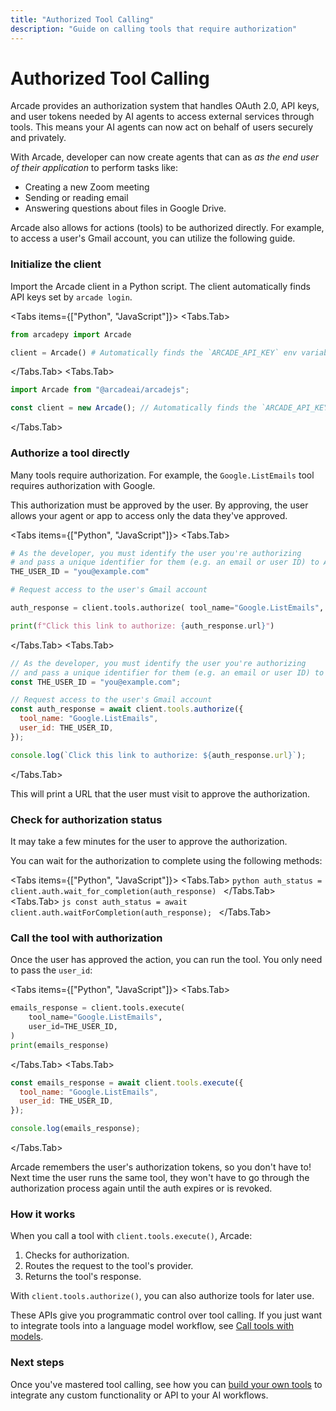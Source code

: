 ```yaml
---
title: "Authorized Tool Calling"
description: "Guide on calling tools that require authorization"
---
```


# Authorized Tool Calling

Arcade provides an authorization system that handles OAuth 2.0, API keys, and user tokens needed by AI agents to access external services through tools. This means your AI agents can now act on behalf of users securely and privately.

With Arcade, developer can now create agents that can as _as the end user of their application_ to perform tasks like:

- Creating a new Zoom meeting
- Sending or reading email
- Answering questions about files in Google Drive.

Arcade also allows for actions (tools) to be authorized directly. For example, to access a user's Gmail account, you can utilize the following guide.


<Steps>

### Initialize the client

Import the Arcade client in a Python script. The client automatically finds API keys set by `arcade login`.

<Tabs items={["Python", "JavaScript"]}>
<Tabs.Tab>
```python
from arcadepy import Arcade

client = Arcade() # Automatically finds the `ARCADE_API_KEY` env variable

````
</Tabs.Tab>
<Tabs.Tab>
```js
import Arcade from "@arcadeai/arcadejs";

const client = new Arcade(); // Automatically finds the `ARCADE_API_KEY` env variable
````

</Tabs.Tab>
</Tabs>

### Authorize a tool directly

Many tools require authorization. For example, the `Google.ListEmails` tool requires authorization with Google.

This authorization must be approved by the user. By approving, the user allows your agent or app to access only the data they've approved.

<Tabs items={["Python", "JavaScript"]}>
<Tabs.Tab>
```python
# As the developer, you must identify the user you're authorizing
# and pass a unique identifier for them (e.g. an email or user ID) to Arcade:
THE_USER_ID = "you@example.com"

# Request access to the user's Gmail account

auth_response = client.tools.authorize( tool_name="Google.ListEmails", user_id=THE_USER_ID, )

print(f"Click this link to authorize: {auth_response.url}")

````
</Tabs.Tab>
<Tabs.Tab>
```js
// As the developer, you must identify the user you're authorizing
// and pass a unique identifier for them (e.g. an email or user ID) to Arcade:
const THE_USER_ID = "you@example.com";

// Request access to the user's Gmail account
const auth_response = await client.tools.authorize({
  tool_name: "Google.ListEmails",
  user_id: THE_USER_ID,
});

console.log(`Click this link to authorize: ${auth_response.url}`);
````

</Tabs.Tab>
</Tabs>

This will print a URL that the user must visit to approve the authorization.

### Check for authorization status

It may take a few minutes for the user to approve the authorization.

You can wait for the authorization to complete using the following methods:

<Tabs items={["Python", "JavaScript"]}>
  <Tabs.Tab>
    ```python auth_status = client.auth.wait_for_completion(auth_response) ```
  </Tabs.Tab>
  <Tabs.Tab>
    ```js const auth_status = await
    client.auth.waitForCompletion(auth_response); ```
  </Tabs.Tab>
</Tabs>

### Call the tool with authorization

Once the user has approved the action, you can run the tool. You only need to pass the `user_id`:

<Tabs items={["Python", "JavaScript"]}>
<Tabs.Tab>
```python
emails_response = client.tools.execute(
    tool_name="Google.ListEmails",
    user_id=THE_USER_ID,
)
print(emails_response)
```
</Tabs.Tab>
<Tabs.Tab>
```js
const emails_response = await client.tools.execute({
  tool_name: "Google.ListEmails",
  user_id: THE_USER_ID,
});

console.log(emails_response);

```
</Tabs.Tab>
</Tabs>


Arcade remembers the user's authorization tokens, so you don't have to! Next time the user runs the same tool, they won't have to go through the authorization process again until the auth expires or is revoked.

### How it works

When you call a tool with `client.tools.execute()`, Arcade:

1. Checks for authorization.
2. Routes the request to the tool's provider.
3. Returns the tool's response.

With `client.tools.authorize()`, you can also authorize tools for later use.

These APIs give you programmatic control over tool calling. If you just want to integrate tools into a language model workflow, see [Call tools with models](/home/use-tools/call-tools-with-models).

</Steps>

### Next steps

Once you've mastered tool calling, see how you can [build your own tools](/home/build-tools/create-a-toolkit) to integrate any custom functionality or API to your AI workflows.
```

